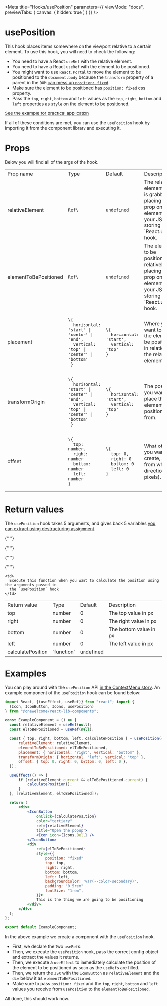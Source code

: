 
<Meta
  title="Hooks/usePosition"
  parameters={{
    viewMode: "docs",
    previewTabs: {
      canvas: { hidden: true }
    }
  }}
/>

# usePosition

This hook places items somewhere on the viewport relative to a certain element. To use this hook, you will need to check the following:

- You need to have a React `useRef` with the relative element.
- You need to have a React `useRef` with the element to be positioned.
- You might want to use `React.Portal` to move the element to be positioned to the `document.body` because the `transform` property of a parent in the `DOM` [can mess up `position: fixed`](https://developer.mozilla.org/en-US/docs/Web/CSS/transform).
- Make sure the element to be positioned has `position: fixed` css property.
- Pass the `top`, `right`, `bottom` and `left` values as the `top`, `right`, `bottom` and `left` properties as `style` on the element to be positioned.

[See the example for practical application](#examples)

If all of these conditions are met, you can use the `usePosition` hook by importing it from the component library and executing it.

# Props

Below you will find all of the args of the hook.

<table>
  <tr>
    <td>Prop name</td>
    <td>Type</td>
    <td>Default</td>
    <td>Description</td>
  </tr>

  <tr>
    <td>relativeElement</td>
    <td><code>Ref\<HTMLElement></code></td>
    <td><code>undefined</code></td>
    <td>The relative element that is grabbed by placing a `ref` prop on an element in your JSX, storing it in a `React.useRef` hook.</td>
  </tr>

  <tr>
    <td>elementToBePositioned</td>
    <td><code>Ref\<HTMLElement></code></td>
    <td><code>undefined</code></td>
    <td>The element to be positioned relatively by placing a `ref` prop on an element in your JSX, storing it in a `React.useRef` hook.</td>
  </tr>

  <tr>
    <td>placement</td>
    <td><pre><code>\{ <br />  horizontal: 'start' | 'center' | 'end', <br />  vertical: 'top' | 'center' | 'bottom'<br /> }</code></pre></td>
    <td><pre><code>\{ <br />  horizontal: 'start',<br />  vertical: 'top'<br />}</code></pre></td>
    <td>Where you want to place the element to be positioned in relation to the relative element.</td>
  </tr>

  <tr>
    <td>transformOrigin</td>
    <td><pre><code>\{ <br />  horizontal: 'start' | 'center' | 'end', <br />  vertical: 'top' | 'center' | 'bottom'<br /> }</code></pre></td>
    <td><pre><code>\{ <br />  horizontal: 'start',<br />  vertical: 'top'<br />}</code></pre></td>
    <td>The position you want to place the element to be positioned from.</td>
  </tr>

  <tr>
    <td>offset</td>
    <td><pre><code>\{ <br />  top: number, <br />  right: number<br />  bottom: number<br />  left: number<br />}</code></pre></td>
    <td><pre><code>\{ <br />  top: 0, <br />  right: 0<br />  bottom: 0<br />  left: 0<br />}</code></pre></td>
    <td>What offset you want to create, and from which direction (in pixels).</td>
  </tr>
</table>

# Return values

The `usePosition` hook takes 5 arguments, and gives back 5 variables [you can extract using destructuring assignment](https://developer.mozilla.org/en-US/docs/Web/JavaScript/Reference/Operators/Destructuring_assignment).

<table>
  <tr>
    <td>Return value</td>
    <td>Type</td>
    <td>Default</td>
    <td>Description</td>
  </tr>

{" "}
<tr>
  <td>top</td>
  <td>number</td>
  <td>0</td>
  <td>The top value in px</td>
</tr>

{" "}
<tr>
  <td>right</td>
  <td>number</td>
  <td>0</td>
  <td>The right value in px</td>
</tr>

{" "}
<tr>
  <td>bottom</td>
  <td>number</td>
  <td>0</td>
  <td>The bottom value in px</td>
</tr>

{" "}
<tr>
  <td>left</td>
  <td>number</td>
  <td>0</td>
  <td>The left value in px</td>
</tr>

  <tr>
    <td>calculatePosition</td>
    <td>`function`</td>
    <td>undefined</td>

    <td>
      Execute this function when you want to calculate the position using the arguments passed in
      the `usePosition` hook
    </td>

  </tr>
</table>

# Examples

You can play around with the `usePosition` API [in the ContextMenu story](/story/components-navigation-contextmenu--context-menu). An example component of the `usePosition` hook can be found below:

```jsx
import React, {(useEffect, useRef)} from "react"; import {
  (Icon, IconButton, Icons, usePosition)
} from "@onewelcome/react-lib-components";

const ExampleComponent = () => {
  const relativeElement = useRef(null);
  const elToBePositioned = useRef(null);

  const { top, right, bottom, left, calculatePosition } = usePosition({
      relativeElement: relativeElement,
      elementToBePositioned: elToBePositioned,
      placement: { horizontal: "right", vertical: "bottom" },
      transformOrigin: { horizontal: "left", vertical: "top" },
      offset: { top: 0, right: 0, bottom: 0, left: 0 },
  });

  useEffect(() => {
      if (relativeElement.current && elToBePositioned.current) {
          calculatePosition();
      }
  }, [relativeElement, elToBePositioned]);

  return (
      <div>
          <IconButton
              onClick={calculatePosition}
              color="tertiary"
              ref={relativeElement}
              title="Open the popup">
              <Icon icon={Icons.Bell} />
          </IconButton>
          <div
              ref={elToBePositioned}
              style={{
                  position: "fixed",
                  top: top,
                  right: right,
                  bottom: bottom,
                  left: left,
                  backgroundColor: "var(--color-secondary)",
                  padding: "0.5rem",
                  fontSize: "1rem",
              }}>
              This is the thing we are going to be positioning
          </div>
      </div>
  );
};

export default ExampleComponent;
```

In the above example we create a component with the `usePosition` hook.

- First, we declare the two `useRef`s.
- Then, we execute the `usePosition` hook, pass the correct config object and extract the values it returns.
- Then, we execute a `useEffect` to immediately calculate the position of the element to be positioned as soon as the `useRef`s are filled.
- Then, we return the `JSX` with the `IconButton` as `relativeElement` and the `div` below it as `elementToBePositioned`.
- Make sure to pass `position: fixed` and the `top`, `right`, `bottom` and `left` values you receive from `usePosition` to the `elementToBePositioned`.

All done, this should work now.
